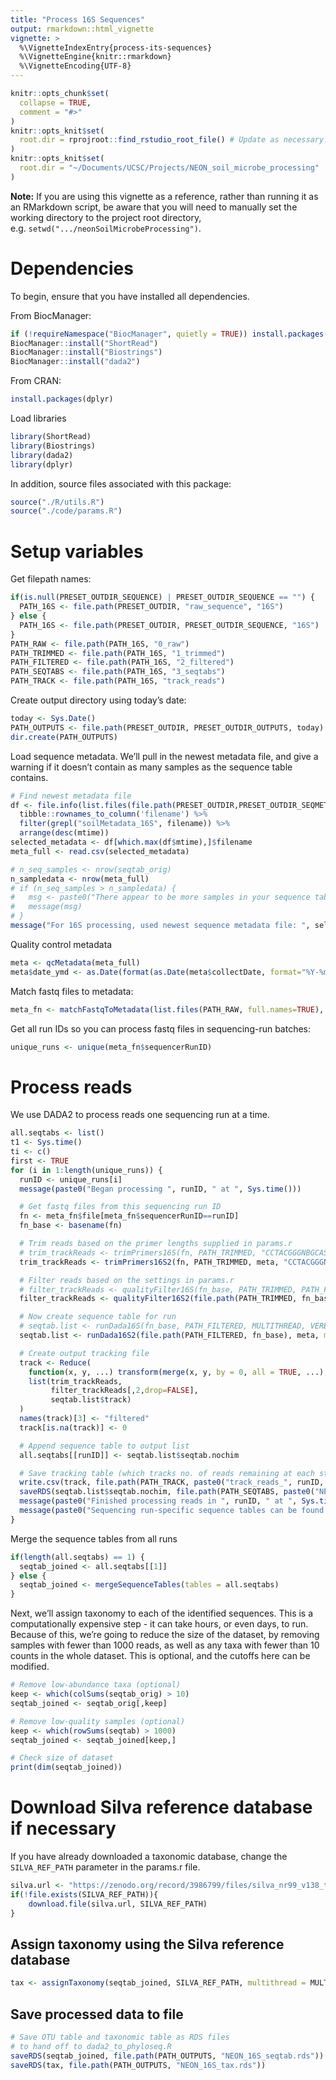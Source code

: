 ```yaml
---
title: "Process 16S Sequences"
output: rmarkdown::html_vignette
vignette: >
  %\VignetteIndexEntry{process-its-sequences}
  %\VignetteEngine{knitr::rmarkdown}
  %\VignetteEncoding{UTF-8}
---
```


```r
knitr::opts_chunk$set(
  collapse = TRUE,
  comment = "#>"
)
knitr::opts_knit$set(
  root.dir = rprojroot::find_rstudio_root_file() # Update as necessary. Should refer to the absolute filepath of the project root directory (e.g. .../neonSoilMicrobeProcessing)
)
knitr::opts_knit$set(
  root.dir = "~/Documents/UCSC/Projects/NEON_soil_microbe_processing"
)
```

**Note:** If you are using this vignette as a reference, rather than running it as an RMarkdown script, be aware that you will need to manually set the working directory to the project root directory, e.g. `setwd(".../neonSoilMicrobeProcessing")`.

# Dependencies

To begin, ensure that you have installed all dependencies.

From BiocManager:

```r
if (!requireNamespace("BiocManager", quietly = TRUE)) install.packages("BiocManager")
BiocManager::install("ShortRead")
BiocManager::install("Biostrings")
BiocManager::install("dada2")
```

From CRAN:
```r
install.packages(dplyr)
```

Load libraries

```r
library(ShortRead)
library(Biostrings)
library(dada2)
library(dplyr)
```

In addition, source files associated with this package:

```r
source("./R/utils.R")
source("./code/params.R")
```

# Setup variables

Get filepath names:

```r
if(is.null(PRESET_OUTDIR_SEQUENCE) | PRESET_OUTDIR_SEQUENCE == "") {
  PATH_16S <- file.path(PRESET_OUTDIR, "raw_sequence", "16S")
} else {
  PATH_16S <- file.path(PRESET_OUTDIR, PRESET_OUTDIR_SEQUENCE, "16S")
}
PATH_RAW <- file.path(PATH_16S, "0_raw")
PATH_TRIMMED <- file.path(PATH_16S, "1_trimmed")
PATH_FILTERED <- file.path(PATH_16S, "2_filtered")
PATH_SEQTABS <- file.path(PATH_16S, "3_seqtabs")
PATH_TRACK <- file.path(PATH_16S, "track_reads")
```

Create output directory using today's date:

```r
today <- Sys.Date()
PATH_OUTPUTS <- file.path(PRESET_OUTDIR, PRESET_OUTDIR_OUTPUTS, today)
dir.create(PATH_OUTPUTS)
```

Load sequence metadata. We'll pull in the newest metadata file, and give a warning if it doesn't contain as many samples as the sequence table contains.

```r
# Find newest metadata file
df <- file.info(list.files(file.path(PRESET_OUTDIR,PRESET_OUTDIR_SEQMETA), full.names = T)) %>% 
  tibble::rownames_to_column('filename') %>%
  filter(grepl("soilMetadata_16S", filename)) %>%
  arrange(desc(mtime))
selected_metadata <- df[which.max(df$mtime),]$filename
meta_full <- read.csv(selected_metadata)

# n_seq_samples <- nrow(seqtab_orig)
n_sampledata <- nrow(meta_full)
# if (n_seq_samples > n_sampledata) {
# 	msg <- paste0("There appear to be more samples in your sequence table than in your metadata table! You will need to download additional metadata for this vignette to work. See vignette #1 for metadata downloading function.")
# 	message(msg)
# }
message("For 16S processing, used newest sequence metadata file: ", selected_metadata, ". This defines the entire scope of sequence metadata that was processed. If this is not what you wanted, then modify the variable 'select_metadata` and re-run.")
```

Quality control metadata

```r
meta <- qcMetadata(meta_full)
meta$date_ymd <- as.Date(format(as.Date(meta$collectDate, format="%Y-%m-%d %H:%M:%S"), "%Y-%m-%d"))
```

Match fastq files to metadata:

```r
meta_fn <- matchFastqToMetadata(list.files(PATH_RAW, full.names=TRUE), meta)
```

Get all run IDs so you can process fastq files in sequencing-run batches:

```r
unique_runs <- unique(meta_fn$sequencerRunID)
```

# Process reads

We use DADA2 to process reads one sequencing run at a time.

```r
all.seqtabs <- list()
t1 <- Sys.time()
ti <- c()
first <- TRUE
for (i in 1:length(unique_runs)) {
  runID <- unique_runs[i]
  message(paste0("Began processing ", runID, " at ", Sys.time()))

  # Get fastq files from this sequencing run ID
  fn <- meta_fn$file[meta_fn$sequencerRunID==runID]
  fn_base <- basename(fn)

  # Trim reads based on the primer lengths supplied in params.r
  # trim_trackReads <- trimPrimers16S(fn, PATH_TRIMMED, "CCTACGGGNBGCASCAG", "GACTACNVGGGTATCTAATCC")
  trim_trackReads <- trimPrimers16S2(fn, PATH_TRIMMED, meta, "CCTACGGGNBGCASCAG", "GACTACNVGGGTATCTAATCC")

  # Filter reads based on the settings in params.r
  # filter_trackReads <- qualityFilter16S(fn_base, PATH_TRIMMED, PATH_FILTERED, MULTITHREAD, maxEE = c(MAX_EE_FWD, MAX_EE_REV), truncLen=220)
  filter_trackReads <- qualityFilter16S2(file.path(PATH_TRIMMED, fn_base), PATH_FILTERED, meta, multithread = MULTITHREAD, maxEE = c(MAX_EE_FWD, MAX_EE_REV), truncLen=220)

  # Now create sequence table for run
  # seqtab.list <- runDada16S(fn_base, PATH_FILTERED, MULTITHREAD, VERBOSE)
  seqtab.list <- runDada16S2(file.path(PATH_FILTERED, fn_base), meta, multithread = MULTITHREAD, verbose = VERBOSE)

  # Create output tracking file
  track <- Reduce(
    function(x, y, ...) transform(merge(x, y, by = 0, all = TRUE, ...), row.names=Row.names, Row.names = NULL),
    list(trim_trackReads, 
         filter_trackReads[,2,drop=FALSE], 
         seqtab.list$track)
  )
  names(track)[3] <- "filtered"
  track[is.na(track)] <- 0

  # Append sequence table to output list
  all.seqtabs[[runID]] <- seqtab.list$seqtab.nochim

  # Save tracking table (which tracks no. of reads remaining at each stage) and sequence table
  write.csv(track, file.path(PATH_TRACK, paste0("track_reads_", runID, ".csv")))
  saveRDS(seqtab.list$seqtab.nochim, file.path(PATH_SEQTABS, paste0("NEON_16S_seqtab_nochim_", runID, ".rds")))
  message(paste0("Finished processing reads in ", runID, " at ", Sys.time()))
  message(paste0("Sequencing run-specific sequence tables can be found in ", PATH_SEQTABS))
}
```

Merge the sequence tables from all runs

```r
if(length(all.seqtabs) == 1) {
  seqtab_joined <- all.seqtabs[[1]]
} else {
  seqtab_joined <- mergeSequenceTables(tables = all.seqtabs)
}
```

Next, we'll assign taxonomy to each of the identified sequences. This is a computationally expensive step - it can take hours, or even days, to run. Because of this, we're going to reduce the size of the dataset, by removing samples with fewer than 1000 reads, as well as any taxa with fewer than 10 counts in the whole dataset. This is optional, and the cutoffs here can be modified.
```r
# Remove low-abundance taxa (optional)
keep <- which(colSums(seqtab_orig) > 10)
seqtab_joined <- seqtab_orig[,keep]

# Remove low-quality samples (optional)
keep <- which(rowSums(seqtab) > 1000)
seqtab_joined <- seqtab_joined[keep,]

# Check size of dataset
print(dim(seqtab_joined))
```


# Download Silva reference database if necessary
If you have already downloaded a taxonomic database, change the `SILVA_REF_PATH` parameter in the params.r file.
```r
silva.url <- "https://zenodo.org/record/3986799/files/silva_nr99_v138_train_set.fa.gz"
if(!file.exists(SILVA_REF_PATH)){
	download.file(silva.url, SILVA_REF_PATH)
}

```

## Assign taxonomy using the Silva reference database
```r
tax <- assignTaxonomy(seqtab_joined, SILVA_REF_PATH, multithread = MULTITHREAD, verbose = VERBOSE)
```

## Save processed data to file

```r
# Save OTU table and taxonomic table as RDS files
# to hand off to dada2_to_phyloseq.R
saveRDS(seqtab_joined, file.path(PATH_OUTPUTS, "NEON_16S_seqtab.rds"))
saveRDS(tax, file.path(PATH_OUTPUTS, "NEON_16S_tax.rds"))
```


